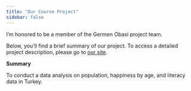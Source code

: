 ```yaml
---
title: "Our Course Project"
sidebar: false 
---
```


I'm honored to be a member of the Germen Obasi project team.

Below, you'll find a brief summary of our project. To access a detailed project description, please go to [our site](https://emu-hacettepe-analytics.github.io/emu430-fall2023-team-germen_obasi/){.uri}.

**Summary**

To conduct a data analysis on population, happiness by age, and literacy data in Turkey.
